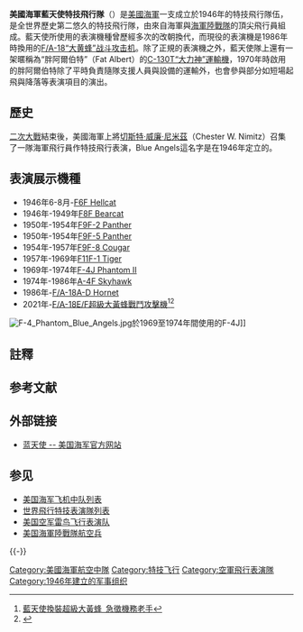 {{NoteTA
|1 = zh-tw:力士型; zh-cn:大力神;
}}

{{Infobox military unit
|unit_name = 「蓝天使」<br>美国海军飛行表演中隊<br><small>Blue Angels<br>U.S. Navy Flight Demonstration Squadron</small>
|image=[[File:Blueangelsformationpd.jpg|300px]] 
|caption=蓝天使的F/A-18“大黄蜂”机队正在进行紧密的{{link-en|菱形編隊|Diamond formation|菱形队形}}，在此隊形中各機的翼尖需與僚機的座艙蓋之間保持著18吋的固定間距。
|dates= 1946年4月24日至今
|country= {{USA}}
|allegiance=
|branch= [[File:Seal_of_the_United_States_Department_of_the_Navy_(alternate).svg|20px]] [[美国海军|美国海军]]
|type= 
|role= [[特技飞行|特技飞行]]；[[世界飛行特技表演隊列表|飛行表演隊]]
|size= 16名军官，110名成员
|command_structure=
|garrison=[[彭薩科拉海軍航空基地|彭薩科拉海軍航空基地]] <br> [[海军航空设施El中心|海军航空设施El中心]]（冬季机场）
|garrison_label=
|nickname=
|patron=
|motto=
|colors= 蓝色与黄色
|colors_label= 
|march=
|mascot=
|equipment=
|equipment_label=
|battles=
|anniversaries=
|decorations=
|battle_honours=
|disbanded=
<!-- Commanders -->
|commander1=
|commander1_label=
|commander2=
|commander2_label=
|commander3=
|commander3_label=
|notable_commanders=
<!-- Insignia -->
|identification_symbol=[[Image:Blue_Angels_Insignia.svg|200px]]
|identification_symbol_label=
|identification_symbol_2=
|identification_symbol_2_label=
|identification_symbol_3=
|identification_symbol_3_label=
|identification_symbol_4=
|identification_symbol_4_label=
<!-- Aircraft -->
|aircraft_attack=
|aircraft_bomber=
|aircraft_electronic=
|aircraft_fighter=10 - [[F/A-18|F/A-18]]单座<br>[[F/A-18|F/A-18]]双座 
|aircraft_transport=1 - [[C-130运输机|C-130T“大力神”运输机]]
}}

'''美國海軍藍天使特技飛行隊'''（{{lang-en|Blue Angels U.S. Naval Flight Demonstration Squadron}}）是[[美國海軍|美國海軍]]一支成立於1946年的特技飛行隊伍，是全世界歷史第二悠久的特技飛行隊{{NoteTag|若不計隊伍名稱已經改變的其他特技飛行隊，藍天使是繼1931年成立的法國[[巡邏兵飛行表演隊|巡邏兵飛行表演隊]]之後，歷史第二悠久的同類型隊伍。}}，由來自海軍與[[美國海軍陸戰隊|海軍陸戰隊]]的頂尖飛行員組成。藍天使所使用的表演機種曾歷經多次的改朝換代，而現役的表演機是1986年時換用的[[F/A-18|F/A-18“大黄蜂”战斗攻击机]]。除了正規的表演機之外，藍天使隊上還有一架暱稱為“胖阿爾伯特”（Fat Albert）的[[C-130|C-130T“大力神”運輸機]]，1970年時啟用的胖阿爾伯特除了平時負責隨隊支援人員與設備的運輸外，也會參與部分如短場起飛與降落等表演項目的演出。

== 歷史 ==

[[二次大戰|二次大戰]]結束後，美國海軍上將[[切斯特·威廉·尼米茲|切斯特·威廉·尼米茲]]（Chester W. Nimitz）召集了一隊海軍飛行員作特技飛行表演，Blue Angels這名字是在1946年定立的。

==表演展示機種==
*1946年6-8月-[[F6F|F6F Hellcat]]
*1946年-1949年[[F8F熊貓戰鬥機|F8F Bearcat]]
*1950年-1954年[[F9F黑豹戰鬥機|F9F-2 Panther]]
*1950年-1954年[[F9F黑豹戰鬥機|F9F-5 Panther]]
*1954年-1957年[[格鲁曼F9F/F-9美洲狮|F9F-8 Cougar]]
*1957年-1969年[[F11F-1|F11F-1 Tiger]]
*1969年-1974年[[F-4幽靈II戰鬥機|F-4J  Phantom II]]
*1974年-1986年[[A-4天鷹式攻擊機|A-4F  Skyhawk]]
*1986年-[[F/A-18黃蜂式戰鬥攻擊機|F/A-18A-D  Hornet]]
*2021年-[[超級大黃蜂|F/A-18E/F超級大黃蜂戰鬥攻擊機]]<ref>[https://www.ydn.com.tw/News/354677 藍天使換裝超級大黃蜂 急徵機務老手]</ref><ref>{{cite web |title = F-18C擔任藍天使隊的最後一場表演 - 軍事 |url = https://www.chinatimes.com/realtimenews/20201105006139-260417?chdtv |access-date=2021-09-04 |author=中時新聞網 |website=中時新聞網 |language=zh-TW }}</ref>

[[File:F-4_Phantom_Blue_Angels.jpg|thumb]]於1969至1974年間使用的F-4J]]

== 註釋 ==
{{NoteFoot}}

== 参考文献 ==
{{Reflist}}

== 外部链接 ==
{{Commons|蓝天使}}
* [http://www.blueangels.navy.mil/ 蓝天使 -- 美国海军官方网站]

== 参见 ==
{{Portal|美国军事|军事航空|海军}}
* [[美国海军飞机中队列表|美国海军飞机中队列表]]
* [[世界飛行特技表演隊列表|世界飛行特技表演隊列表]]
* [[美国空军雷鸟飞行表演队|美国空军雷鸟飞行表演队]]
* [[美国海軍陸戰隊航空兵|美国海軍陸戰隊航空兵]]

{{-}}
{{飛行特技表演隊}}

[[Category:美國海軍航空中隊|Category:美國海軍航空中隊]]
[[Category:特技飞行|Category:特技飞行]]
[[Category:空軍飛行表演隊|Category:空軍飛行表演隊]]
[[Category:1946年建立的军事组织|Category:1946年建立的军事组织]]